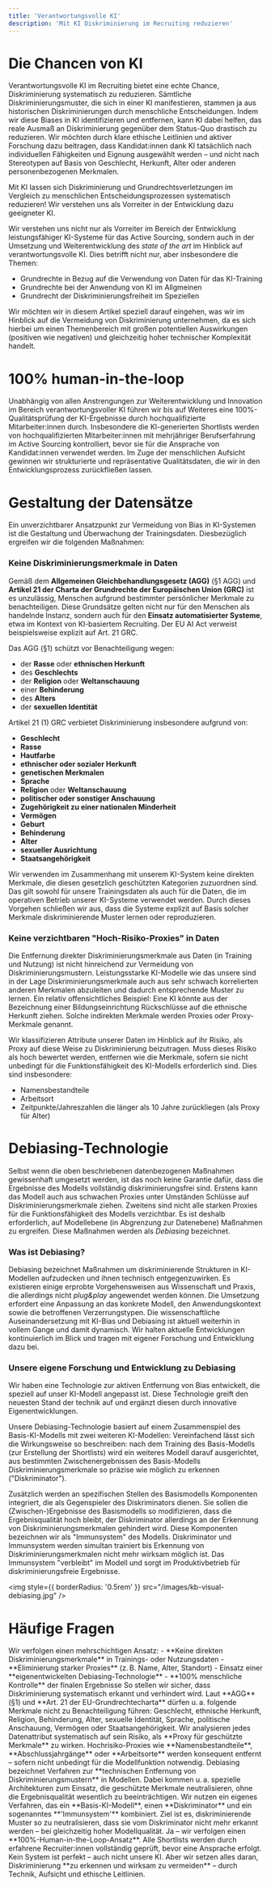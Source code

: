 ```yaml
---
title: 'Verantwortungsvolle KI'
description: 'Mit KI Diskriminierung im Recruiting reduzieren'
---
```



# Die Chancen von KI

Verantwortungsvolle KI im Recruiting bietet eine echte Chance, Diskriminierung systematisch zu 
reduzieren. Sämtliche Diskriminierungsmuster, die sich in einer KI manifestieren, stammen ja aus historischen Diskriminierungen durch menschliche Entscheidungen. Indem wir diese Biases in KI identifizieren und entfernen, kann KI dabei helfen, das reale Ausmaß an Diskriminierung gegenüber dem Status-Quo drastisch zu reduzieren. Wir möchten durch klare ethische Leitlinien und aktiver Forschung dazu beitragen, dass Kandidat:innen dank KI tatsächlich nach individuellen Fähigkeiten und Eignung ausgewählt werden – und nicht nach Stereotypen auf Basis von Geschlecht, Herkunft, Alter oder anderen personenbezogenen Merkmalen.

<Check>
Mit KI lassen sich Diskriminierung und Grundrechtsverletzungen im Vergleich zu menschlichen Entscheidungsprozessen systematisch reduzieren! Wir verstehen uns als Vorreiter in der Entwicklung dazu geeigneter KI.
</Check>

Wir verstehen uns nicht nur als Vorreiter im Bereich der Entwicklung leistungsfähiger KI-Systeme für das Active Sourcing, sondern auch in der Umsetzung und Weiterentwicklung des *state of the art* im Hinblick auf verantwortungsvolle KI. Dies betrifft nicht nur, aber insbesondere die Themen:

- Grundrechte in Bezug auf die Verwendung von Daten für das KI-Training
- Grundrechte bei der Anwendung von KI im Allgmeinen
- Grundrecht der Diskriminierungsfreiheit im Speziellen

Wir möchten wir in diesem Artikel speziell darauf eingehen, was wir im Hinblick auf die Vermeidung von Diskriminierung unternehmen, da es sich hierbei um einen Themenbereich mit großen potentiellen Auswirkungen (positiven wie negativen) und gleichzeitig hoher technischer Komplexität handelt.

# 100% human-in-the-loop

Unabhängig von allen Anstrengungen zur Weiterentwicklung und Innovation im Bereich verantwortungsvoller KI führen wir bis auf Weiteres eine 100%-Qualitätsprüfung der KI-Ergebnisse durch hochqualifizierte Mitarbeiter:innen durch. Insbesondere die KI-generierten Shortlists werden von hochqualifizierten Mitarbeiter:innen mit mehrjähriger Berufserfahrung im Active Sourcing kontrolliert, bevor sie für die Ansprache von Kandidat:innen verwendet werden. Im Zuge der menschlichen Aufsicht gewinnen wir strukturierte und repräsentative Qualitätsdaten, die wir in den Entwicklungsprozess zurückfließen lassen. 

# Gestaltung der Datensätze

Ein unverzichtbarer Ansatzpunkt zur Vermeidung von Bias in KI-Systemen ist die Gestaltung und Überwachung der Trainingsdaten. Diesbezüglich ergreifen wir die folgenden Maßnahmen:

### Keine Diskriminierungsmerkmale in Daten

Gemäß dem **Allgemeinen Gleichbehandlungsgesetz (AGG)** (§1 AGG) und **Artikel 21 der Charta der Grundrechte der Europäischen Union (GRC)** ist es unzulässig, Menschen aufgrund bestimmter persönlicher Merkmale zu benachteiligen. Diese Grundsätze gelten nicht nur für den Menschen als handelnde Instanz, sondern auch für den **Einsatz automatisierter Systeme**, etwa im Kontext von KI-basiertem Recruiting. Der EU AI Act verweist beispielsweise explizit auf Art. 21 GRC.

Das AGG (§1) schützt vor Benachteiligung wegen:

- der **Rasse** oder **ethnischen Herkunft**
- des **Geschlechts**
- der **Religion** oder **Weltanschauung**
- einer **Behinderung**
- des **Alters**
- der **sexuellen Identität**

Artikel 21 (1) GRC verbietet Diskriminierung insbesondere aufgrund von:

- **Geschlecht**
- **Rasse**
- **Hautfarbe**
- **ethnischer oder sozialer Herkunft**
- **genetischen Merkmalen**
- **Sprache**
- **Religion** oder **Weltanschauung**
- **politischer oder sonstiger Anschauung**
- **Zugehörigkeit zu einer nationalen Minderheit**
- **Vermögen**
- **Geburt**
- **Behinderung**
- **Alter**
- **sexueller Ausrichtung**
- **Staatsangehörigkeit**

Wir verwenden im Zusammenhang mit unserem KI-System keine direkten Merkmale, die diesen gesetzlich geschützten Kategorien zuzuordnen sind. Das gilt sowohl für unsere Trainingsdaten als auch für die Daten, die im operativen Betrieb unserer KI-Systeme verwendet werden. Durch dieses Vorgehen schließen wir aus, dass die Systeme explizit auf Basis solcher Merkmale diskriminierende Muster lernen oder reproduzieren.

### Keine verzichtbaren "Hoch-Risiko-Proxies" in Daten

Die Entfernung direkter Diskriminierungsmerkmale aus Daten (in Training und Nutzung) ist nicht hinreichend zur Vermeidung von Diskriminierungsmustern. Leistungsstarke KI-Modelle wie das unsere sind in der Lage Diskriminierungsmerkmale auch aus sehr schwach korrelierten anderen Merkmalen abzuleiten und dadurch entsprechende Muster zu lernen. Ein relativ offensichtliches Beispiel: Eine KI könnte aus der Bezeichnung einer Bildungseinrichtung Rückschlüsse auf die ethnische Herkunft ziehen. Solche indirekten Merkmale werden Proxies oder Proxy-Merkmale genannt. 

Wir klassifizieren Attribute unserer Daten im Hinblick auf ihr Risiko, als Proxy auf diese Weise zu Diskriminierung beizutragen. Muss dieses Risiko als hoch bewertet werden, entfernen wie die Merkmale, sofern sie nicht unbedingt für die Funktionsfähigkeit des KI-Modells erforderlich sind. Dies sind insbesondere: 

- Namensbestandteile
- Arbeitsort
- Zeitpunkte/Jahreszahlen die länger als 10 Jahre zurückliegen (als Proxy für Alter)

# Debiasing-Technologie

Selbst wenn die oben beschriebenen datenbezogenen Maßnahmen gewissenhaft umgesetzt werden, ist das noch keine Garantie dafür, dass die Ergebnisse des Modells vollständig diskriminierungsfrei sind. Erstens kann das Modell auch aus schwachen Proxies unter Umständen Schlüsse auf Diskriminierungsmerkmale ziehen. Zweitens sind nicht alle starken Proxies für die Funktionsfähigkeit des Modells verzichtbar. Es ist deshalb erforderlich, auf Modellebene (in Abgrenzung zur Datenebene) Maßnahmen zu ergreifen. Diese Maßnahmen werden als *Debiasing* bezeichnet.

### Was ist Debiasing?

Debiasing bezeichnet Maßnahmen um diskriminierende Strukturen in KI-Modellen aufzudecken und ihnen technisch entgegenzuwirken. Es existieren einige erprobte Vorgehensweisen aus Wissenschaft und Praxis, die allerdings nicht *plug&play* angewendet werden können. Die Umsetzung erfordert eine Anpassung an das konkrete Modell, den Anwendungskontext sowie die betroffenen Verzerrungstypen. Die wissenschaftliche Auseinandersetzung mit KI-Bias und Debiasing ist aktuell weiterhin in vollem Gange und damit dynamisch. Wir halten aktuelle Entwicklungen kontinuierlich im Blick und tragen mit eigener Forschung und Entwicklung dazu bei.

### Unsere eigene Forschung und Entwicklung zu Debiasing

Wir haben eine Technologie zur aktiven Entfernung von Bias entwickelt, die speziell auf unser KI-Modell angepasst ist. Diese Technologie greift den neuesten Stand der technik auf und ergänzt diesen durch innovative Eigenentwicklungen.

Unsere Debiasing-Technologie basiert auf einem Zusammenspiel des Basis-KI-Modells mit zwei weiteren KI-Modellen: Vereinfachend lässt sich die Wirkungsweise so beschreiben: nach dem Training des Basis-Modells (zur Erstellung der Shortlists) wird ein weiteres Modell darauf ausgerichtet, aus bestimmten Zwischenergebnissen des Basis-Modells Diskriminierungsmerkmale so präzise wie möglich zu erkennen ("Diskriminator"). 

Zusätzlich werden an spezifischen Stellen des Basismodells Komponenten integriert, die als Gegenspieler des Diskriminators dienen. Sie sollen die (Zwischen-)Ergebnisse des Basismodells so modifizieren, dass die Ergebnisqualität hoch bleibt, der Diskriminator allerdings an der Erkennung von Diskriminierungsmerkmalen gehindert wird. Diese Komponenten bezeichnen wir als "Immunsystem" des Modells. Diskriminator und Immunsystem werden simultan trainiert bis Erkennung von Diskriminierungsmerkmalen nicht mehr wirksam möglich ist. Das Immunsystem "verbleibt" im Modell und sorgt im Produktivbetrieb für diskriminierungsfreie Ergebnisse.

<img
  style={{ borderRadius: '0.5rem' }}
  src="/images/kb-visual-debiasing.jpg"
/>

# Häufige Fragen

<AccordionGroup>

  <Accordion title="Wie stellt skillconomy sicher, dass keine Diskriminierung durch KI erfolgt?">
    Wir verfolgen einen mehrschichtigen Ansatz:  
    - **Keine direkten Diskriminierungsmerkmale** in Trainings- oder Nutzungsdaten  
    - **Eliminierung starker Proxies** (z. B. Name, Alter, Standort)  
    - Einsatz einer **eigenentwickelten Debiasing-Technologie**  
    - **100% menschliche Kontrolle** der finalen Ergebnisse  
    So stellen wir sicher, dass Diskriminierung systematisch erkannt und verhindert wird.
  </Accordion>

  <Accordion title="Welche Merkmale gelten rechtlich als diskriminierungssensibel?">
    Laut **AGG** (§1) und **Art. 21 der EU-Grundrechtecharta** dürfen u. a. folgende Merkmale nicht zu Benachteiligung führen:  
    Geschlecht, ethnische Herkunft, Religion, Behinderung, Alter, sexuelle Identität, Sprache, politische Anschauung, Vermögen oder Staatsangehörigkeit.
  </Accordion>

  <Accordion title="Wie geht skillconomy mit Proxy-Merkmalen um?">
    Wir analysieren jedes Datenattribut systematisch auf sein Risiko, als **Proxy für geschützte Merkmale** zu wirken.  
    Hochrisiko-Proxies wie **Namensbestandteile**, **Abschlussjahrgänge** oder **Arbeitsorte** werden konsequent entfernt – sofern nicht unbedingt für die Modellfunktion notwendig.
  </Accordion>

  <Accordion title="Was bedeutet 'Debiasing' im Kontext von KI?">
    Debiasing bezeichnet Verfahren zur **technischen Entfernung von Diskriminierungsmustern** in Modellen.  
    Dabei kommen u. a. spezielle Architekturen zum Einsatz, die geschützte Merkmale neutralisieren, ohne die Ergebnisqualität wesentlich zu beeinträchtigen.
  </Accordion>

  <Accordion title="Was ist das Besondere an der Debiasing-Technologie von skillconomy?">
    Wir nutzen ein eigenes Verfahren, das ein **Basis-KI-Modell**, einen **Diskriminator** und ein sogenanntes **'Immunsystem'** kombiniert.  
    Ziel ist es, diskriminierende Muster so zu neutralisieren, dass sie vom Diskriminator nicht mehr erkannt werden – bei gleichzeitig hoher Modellqualität.
  </Accordion>

  <Accordion title="Werden eure KI-Ergebnisse überprüft?">
    Ja – wir verfolgen einen **100%-Human-in-the-Loop-Ansatz**.  
    Alle Shortlists werden durch erfahrene Recruiter:innen vollständig geprüft, bevor eine Ansprache erfolgt.
  </Accordion>

  <Accordion title="Ist eure KI damit völlig diskriminierungsfrei?">
    Kein System ist perfekt – auch nicht unsere KI.  
    Aber wir setzen alles daran, Diskriminierung **zu erkennen und wirksam zu vermeiden** – durch Technik, Aufsicht und ethische Leitlinien.
  </Accordion>

</AccordionGroup>





